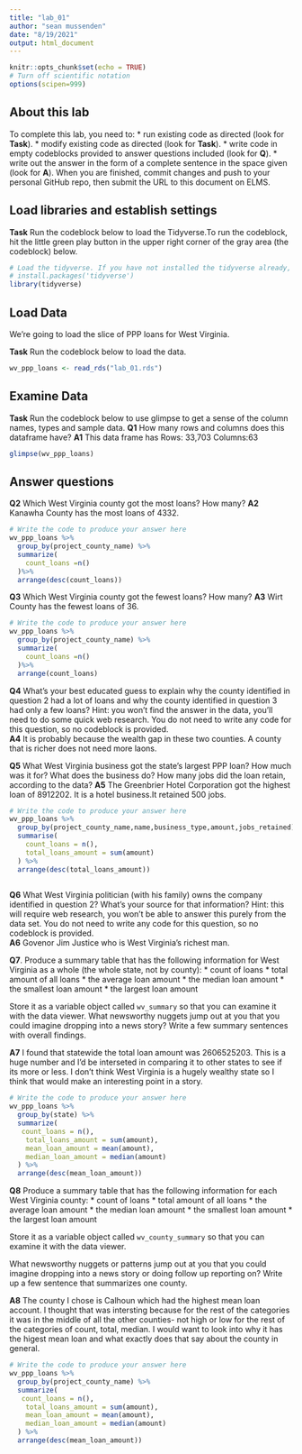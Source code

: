 ```yaml
---
title: "lab_01"
author: "sean mussenden"
date: "8/19/2021"
output: html_document
---
```


```r
knitr::opts_chunk$set(echo = TRUE)
# Turn off scientific notation
options(scipen=999)
```

## About this lab

To complete this lab, you need to:
* run existing code as directed (look for **Task**). 
* modify existing code as directed (look for **Task**).
* write code in empty codeblocks provided to answer questions included (look for **Q**). 
* write out the answer in the form of a complete sentence in the space given (look for **A**). 
When you are finished, commit changes and push to your personal GitHub repo, then submit the URL to this document on ELMS. 

## Load libraries and establish settings

**Task** Run the codeblock below to load the Tidyverse.To run the codeblock, hit the little green play button in the upper right corner of the gray area (the codeblock) below.

```r


# Load the tidyverse. If you have not installed the tidyverse already, remove the # from the next line and run it first.  
# install.packages('tidyverse')
library(tidyverse)
```

## Load Data 

We're going to load the slice of PPP loans for West Virginia.

**Task** Run the codeblock below to load the data. 

```r
wv_ppp_loans <- read_rds("lab_01.rds")
```

## Examine Data

**Task** Run the codeblock below to use glimpse to get a sense of the column names, types and sample data. 
**Q1** How many rows and columns does this dataframe have?
**A1** This data frame has Rows: 33,703 Columns:63

```r
glimpse(wv_ppp_loans)
```

## Answer questions

**Q2** Which West Virginia county got the most loans? How many?
**A2** Kanawha County has the most loans of 4332.

```r
# Write the code to produce your answer here
wv_ppp_loans %>%
  group_by(project_county_name) %>%
  summarize(
    count_loans =n()
  )%>%
  arrange(desc(count_loans))
```
**Q3** Which West Virginia county got the fewest loans? How many?
**A3** Wirt County has the fewest loans of 36.

```r
# Write the code to produce your answer here
wv_ppp_loans %>%
  group_by(project_county_name) %>%
  summarize(
    count_loans =n()
  )%>%
  arrange(count_loans)

```
**Q4** What's your best educated guess to explain why the county identified in question 2 had a lot of loans and why the county identified in question 3 had only a few loans? Hint: you won't find the answer in the data, you'll need to do some quick web research. You do not need to write any code for this question, so no codeblock is provided.  
**A4** It is probably because the wealth gap in these two counties. A county that is richer does  not need more laons.


**Q5** What West Virginia business got the state's largest PPP loan? How much was it for? What does the business do? How many jobs did the loan retain, according to the data?
**A5** The Greenbrier Hotel Corporation got the highest loan of 8912202. It is a hotel business.It retained 500 jobs. 

```r
# Write the code to produce your answer here
wv_ppp_loans %>%
  group_by(project_county_name,name,business_type,amount,jobs_retained) %>%
  summarise(
    count_loans = n(),
    total_loans_amount = sum(amount)
  ) %>%
  arrange(desc(total_loans_amount))
   
```

**Q6** What West Virginia politician (with his family) owns the company identified in question 2? What's your source for that information? Hint: this will require web research, you won't be able to answer this purely from the data set.  You do not need to write any code for this question, so no codeblock is provided.  
**A6** Govenor Jim Justice who is West Virginia's richest man.

**Q7**. Produce a summary table that has the following information for West Virginia as a whole (the whole state, not by county):
* count of loans
* total amount of all loans
* the average loan amount
* the median loan amount
* the smallest loan amount
* the largest loan amount

Store it as a variable object called `wv_summary` so that you can examine it with the data viewer. What newsworthy nuggets jump out at you that you could imagine dropping into a news story? Write a few summary sentences with overall findings. 

**A7** I found that statewide the total loan amount was 2606525203. This is a huge number and I'd be interseted in comparing it to other states to see if its more or less. I don't think West Virginia is a hugely wealthy state so I think that would make an interesting point in a story. 
```r
# Write the code to produce your answer here
wv_ppp_loans %>%
  group_by(state) %>%
  summarize(
   count_loans = n(),
    total_loans_amount = sum(amount),
    mean_loan_amount = mean(amount),
    median_loan_amount = median(amount)
  ) %>%
  arrange(desc(mean_loan_amount))
```

**Q8** Produce a summary table that has the following information for each West Virginia county:
* count of loans
* total amount of all loans
* the average loan amount
* the median loan amount
* the smallest loan amount
* the largest loan amount

Store it as a variable object called `wv_county_summary` so that you can examine it with the data viewer. 

What newsworthy nuggets or patterns jump out at you that you could imagine dropping into a news story or doing follow up reporting on? Write up a few sentence that summarizes one county. 

**A8** The county I chose is Calhoun which had the highest mean loan account. I thought that was intersting because for the rest of the categories it was in the middle of all the other counties- not high or low for the rest of the categories of count, total, median. I would want to look into why it has the higest mean loan and what exactly does that say about the county in general. 
```r
# Write the code to produce your answer here
wv_ppp_loans %>%
  group_by(project_county_name) %>%
  summarize(
   count_loans = n(),
    total_loans_amount = sum(amount),
    mean_loan_amount = mean(amount),
    median_loan_amount = median(amount)
  ) %>%
  arrange(desc(mean_loan_amount))
```
